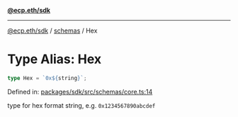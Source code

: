 [**@ecp.eth/sdk**](/sdk-reference/index.mdx)

***

[@ecp.eth/sdk](/sdk-reference/index.mdx) / [schemas](/sdk-reference/schemas/index.mdx) / Hex

# Type Alias: Hex

```ts
type Hex = `0x${string}`;
```

Defined in: [packages/sdk/src/schemas/core.ts:14](https://github.com/ecp-eth/comments-monorepo/blob/main/packages/sdk/src/schemas/core.ts#L14)

type for hex format string, e.g. `0x1234567890abcdef`
